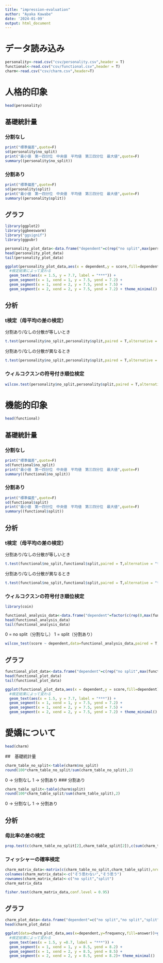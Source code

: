 ---
title: "impression-evaluation"
author: "Ayaka Kawabe"
date: '2024-01-09'
output: html_document
---

# データ読み込み

```{r}
personality<-read.csv("csv/personality.csv",header = T)
functional<-read.csv("csv/functional.csv",header = T)
charm<-read.csv("csv/charm.csv",header=T)
```

# 人格的印象
```{r}
head(personality)
```
## 基礎統計量

### 分割なし
```{r}
print("標準偏差",quote=F)
sd(personality$no_split)
print("最小値　第一四分位　中央値　平均値　第三四分位　最大値",quote=F)
summary((personality$no_split))
```

### 分割あり
```{r}
print("標準偏差",quote=F)
sd(personality$split)
print("最小値　第一四分位　中央値　平均値　第三四分位　最大値",quote=F)
summary((personality$split))
```

## グラフ
```{r}
library(ggplot2)
library(ggbeeswarm)
library("ggsignif")
library(ggpubr)
```


```{r}
personality_plot_data<-data.frame("dependent"=c(rep("no split",max(personality$ID)),rep("split",max(personality$ID))),"score"=c(personality$no_split,personality$split))
head(personality_plot_data)
tail(personality_plot_data)
```


```{r}
ggplot(personality_plot_data,aes(x = dependent,y = score,fill=dependent))+geom_bar(stat = "summary",fun = "mean",position = position_dodge(width = 0.9),width = 0.5)+stat_summary(geom = "point", shape = 4,fun = "mean", color = "black",size=2.8)+stat_summary(geom = "errorbar",fun.data = "mean_sd",width = 0.1)+geom_beeswarm(cex = 1.2,show.legend = FALSE)+ 
  #検定結果によって変わる
  geom_text(aes(x = 1.5, y = 7.7, label = "***")) + 
  geom_segment(x = 1, xend = 1, y = 7.5, yend = 7.2) +
  geom_segment(x = 1, xend = 2, y = 7.5, yend = 7.5) +
  geom_segment(x = 2, xend = 2, y = 7.5, yend = 7.2) + theme_minimal()
```

## 分析

### t検定（母平均の差の検定）

分割あり/なしの分散が等しいとき
```{r}
t.test(personality$no_split,personality$split,paired = T,alternative = "two.sided",var.equal = T,conf.level = 0.95)
```

分割あり/なしの分散が異なるとき
```{r}
t.test(personality$no_split,personality$split,paired = T,alternative = "two.sided",var.equal = F,conf.level = 0.95)
```
### ウィルコクスンの符号付き順位検定

```{r}
wilcox.test(personality$no_split,personality$split,paired = T,alternative = "two.sided")
```



# 機能的印象
```{r}
head(functional)
```

## 基礎統計量

### 分割なし
```{r}
print("標準偏差",quote=F)
sd(functional$no_split)
print("最小値　第一四分位　中央値　平均値　第三四分位　最大値",quote=F)
summary((functional$no_split))
```

### 分割あり
```{r}
print("標準偏差",quote=F)
sd(functional$split)
print("最小値　第一四分位　中央値　平均値　第三四分位　最大値",quote=F)
summary((functional$split))
```

## 分析

### t検定（母平均の差の検定）

分割あり/なしの分散が等しいとき
```{r}
t.test(functional$no_split,functional$split,paired = T,alternative = "two.sided",var.equal = T,conf.level = 0.95)
```

分割あり/なしの分散が異なるとき
```{r}
t.test(functional$no_split,functional$split,paired = T,alternative = "two.sided",var.equal = F,conf.level = 0.95)
```
### ウィルコクスンの符号付き順位検定
```{r}
library(coin)
```
```{r}
functional_analysis_data<-data.frame("dependent"=factor(c(rep(0,max(functional$ID)),rep(1,max(functional$ID)))),"score"=c(functional$no_split,functional$split))
head(functional_analysis_data)
tail(functional_analysis_data)
```
0 = no split（分割なし）
1 = split（分割あり）
```{r}
wilcox_test(score ~ dependent,data=functional_analysis_data,paired = T,alternative = "two.sided",distribution="exact")
```

## グラフ

```{r}
functional_plot_data<-data.frame("dependent"=c(rep("no split",max(functional$ID)),rep("split",max(functional$ID))),"score"=c(functional$no_split,functional$split))
head(functional_plot_data)
tail(functional_plot_data)
```

```{r}
ggplot(functional_plot_data,aes(x = dependent,y = score,fill=dependent))+geom_bar(stat = "summary",fun = "mean",position = position_dodge(width = 0.9),width = 0.5)+stat_summary(geom = "point", shape = 4,fun = "median", color = "black",size=3,stroke=1.2)+stat_summary(geom = "errorbar",fun.data = "mean_sd",width = 0.1)+geom_beeswarm(cex = 1.2,show.legend = FALSE)+ 
  #検定結果によって変わる
  geom_text(aes(x = 1.5, y = 7.7, label = "***")) + 
  geom_segment(x = 1, xend = 1, y = 7.5, yend = 7.2) +
  geom_segment(x = 1, xend = 2, y = 7.5, yend = 7.5) +
  geom_segment(x = 2, xend = 2, y = 7.5, yend = 7.2) + theme_minimal()
```


# 愛嬌について

```{r}
head(charm)
```

##　基礎統計量
```{r}
charm_table_no_split<-table(charm$no_split)
round(100*charm_table_no_split/sum(charm_table_no_split),2)
```
0 -> 分割なし
1 -> 分割あり
### 分割あり
```{r}
charm_table_split<-table(charm$split)
round(100*charm_table_split/sum(charm_table_split),2)
```
0 -> 分割なし
1 -> 分割あり

## 分析

### 母比率の差の検定
```{r}
prop.test(c(charm_table_no_split[2],charm_table_split[2]),c(sum(charm_table_no_split),sum(charm_table_split)),alternative = "two.sided",conf.level = 0.95)
```
### フィッシャーの確率検定
```{r}
charm_matrix_data<-matrix(c(charm_table_no_split,charm_table_split),nrow=2,byrow=T)
colnames(charm_matrix_data)<-c("そう思わない","そう思う")
rownames(charm_matrix_data)<-c("no split","split")
charm_matrix_data
```
```{r}
fisher.test(charm_matrix_data,conf.level = 0.95)
```

## グラフ
```{r}
charm_plot_data<-data.frame("dependent"=c("no split","no split","split","split"),"answer"=c("そう思わない","そう思う","そう思わない","そう思う"),"frequency"=c(charm_table_no_split,charm_table_split))
head(charm_plot_data)
```

```{r}
ggplot(data=charm_plot_data,aes(x=dependent,y=frequency,fill=answer))+geom_bar(position ="dodge",stat = "identity")+
  #検定結果によって変わる
  geom_text(aes(x = 1.5, y =8.7, label = "***")) + 
  geom_segment(x = 1, xend = 1, y = 8.5, yend = 8.2) +
  geom_segment(x = 1, xend = 2, y = 8.5, yend = 8.5) +
  geom_segment(x = 2, xend = 2, y = 8.5, yend = 8.2)+ theme_minimal()
```